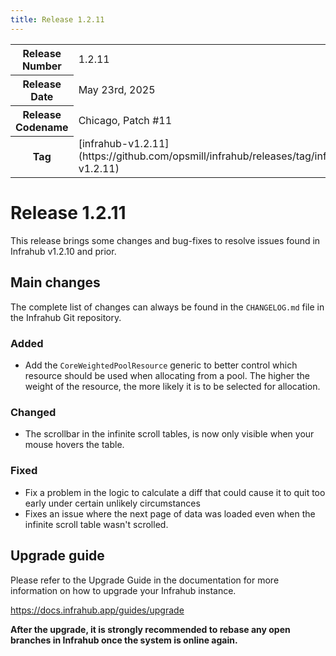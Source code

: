 ```yaml
---
title: Release 1.2.11
---
```

<table>
  <tbody>
    <tr>
      <th>Release Number</th>
      <td>1.2.11</td>
    </tr>
    <tr>
      <th>Release Date</th>
      <td>May 23rd, 2025</td>
    </tr>
    <tr>
      <th>Release Codename</th>
      <td>Chicago, Patch #11</td>
    </tr>
    <tr>
      <th>Tag</th>
      <td>[infrahub-v1.2.11](https://github.com/opsmill/infrahub/releases/tag/infrahub-v1.2.11)</td>
    </tr>
  </tbody>
</table>

# Release 1.2.11

This release brings some changes and bug-fixes to resolve issues found in Infrahub v1.2.10 and prior.

## Main changes

The complete list of changes can always be found in the `CHANGELOG.md` file in the Infrahub Git repository.

### Added

- Add the `CoreWeightedPoolResource` generic to better control which resource should be used when allocating from a pool. The higher the weight of the resource, the more likely it is to be selected for allocation.

### Changed

- The scrollbar in the infinite scroll tables, is now only visible when your mouse hovers the table.

### Fixed

- Fix a problem in the logic to calculate a diff that could cause it to quit too early under certain unlikely circumstances
- Fixes an issue where the next page of data was loaded even when the infinite scroll table wasn't scrolled.

## Upgrade guide

Please refer to the Upgrade Guide in the documentation for more information on how to upgrade your Infrahub instance.

https://docs.infrahub.app/guides/upgrade

**After the upgrade, it is strongly recommended to rebase any open branches in Infrahub once the system is online again.**
